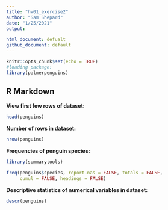 ```yaml
---
title: "hw01_exercise2"
author: "Sam Shepard"
date: "1/25/2021"
output:  

html_document: defualt
github_document: default
---
```


```r
knitr::opts_chunk$set(echo = TRUE)
#loading package:
library(palmerpenguins)
```

## R Markdown

**View first few rows of dataset:**
```r
head(penguins)
```
**Number of rows in dataset:**
```r
nrow(penguins)
```
**Frequencies of penguin species:**
```r
library(summarytools)

freq(penguins$species, report.nas = FALSE, totals = FALSE, 
     cumul = FALSE, headings = FALSE)
```

**Descriptive statistics of numerical variables in dataset:**
```r
descr(penguins)
```
